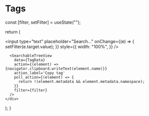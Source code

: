 
# Tags
  const [filter, setFilter] = useState("");

  return (
    <div>
      <input 
        type="text" 
        placeholder="Search..." 
        onChange={(e) => {
          setFilter(e.target.value);
        }}
        style={{
          width: "100%",
        }}
      />
          
      <SearchableTreeView
        data={TagData}
        action={(element) => {navigator.clipboard.writeText(element.name)}}
        action_label='Copy tag'
        poll_action={(element) => {
          return !(element.metadata && element.metadata.namespace);
        }}
        filter={filter}
      />
    </div>
  );
}

<TagSearcher />

